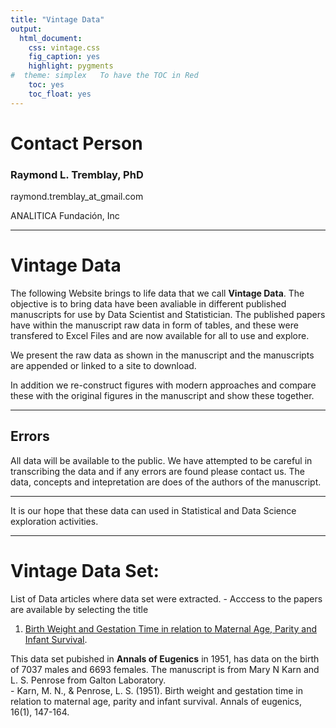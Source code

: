 ```yaml
---
title: "Vintage Data"
output:
  html_document:
    css: vintage.css
    fig_caption: yes
    highlight: pygments
#  theme: simplex   To have the TOC in Red
    toc: yes
    toc_float: yes
---
```



# Contact Person

### Raymond L. Tremblay, PhD

raymond.tremblay_at_gmail.com

ANALITICA Fundación, Inc




***

# Vintage Data

The following Website brings to life data that we call **Vintage Data**. The objective is to bring data have been avaliable in different published manuscripts for use by Data Scientist and Statistician. The published papers have within the manuscript raw data in form of tables, and these were transfered to Excel Files and are now available for all to use and explore.

We present the raw data as shown in the manuscript and the manuscripts are appended or linked to a site to download.  

In addition we re-construct figures with modern approaches and compare these with the original figures in the manuscript and show these together.   


*** 

## Errors

All data will be available to the public. We have attempted to be careful in transcribing the data and if any errors are found please contact us. The data, concepts and intepretation are does of the authors of the manuscript. 

***

It is our hope that these data can used in Statistical and Data Science exploration activities.  

***

# Vintage Data Set:

List of Data articles where data set were extracted.
  - Acccess to the papers are available by selecting the title

1. [Birth Weight and Gestation Time in relation to Maternal Age, Parity and Infant Survival](Articles/KARN_et_al-1951-Annals_of_Eugenics.pdf).

This data set pubished in **Annals of Eugenics** in 1951, has data on the birth of 7037 males and 6693 females.  The manuscript is from Mary N Karn and L. S. Penrose from Galton Laboratory.  
 - Karn, M. N., & Penrose, L. S. (1951). Birth weight and gestation time in relation to maternal age, parity and infant survival. Annals of eugenics, 16(1), 147-164.
 
 
 



